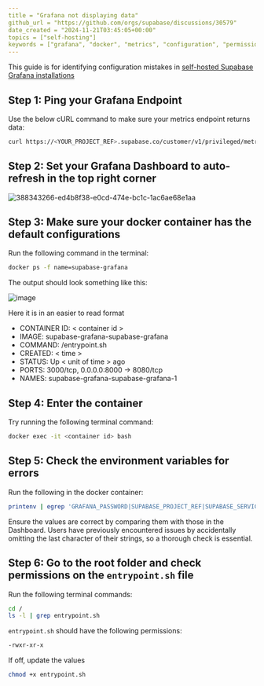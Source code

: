 ```yaml
---
title = "Grafana not displaying data"
github_url = "https://github.com/orgs/supabase/discussions/30579"
date_created = "2024-11-21T03:45:05+00:00"
topics = ["self-hosting"]
keywords = ["grafana", "docker", "metrics", "configuration", "permissions"]
---
```


This guide is for identifying configuration mistakes in [self-hosted Supabase Grafana installations](https://supabase.com/docs/guides/monitoring-troubleshooting/metrics#deploying-supabase-grafana)

## Step 1: Ping your Grafana Endpoint

Use the below cURL command to make sure your metrics endpoint returns data:

```sh
curl https://<YOUR_PROJECT_REF>.supabase.co/customer/v1/privileged/metrics --user 'service_role:<SERVICE_ROLE_KEY>'
```

## Step 2: Set your Grafana Dashboard to auto-refresh in the top right corner

![388343266-ed4b8f38-e0cd-474e-bc1c-1ac6ae68e1aa](/img/troubleshooting/47998bed-0b77-433a-bfed-63222beb2aee.png)

## Step 3: Make sure your docker container has the default configurations

Run the following command in the terminal:

```sh
docker ps -f name=supabase-grafana
```

The output should look something like this:

![image](/img/troubleshooting/6c284180-0ffd-432d-b86b-e9fbcfe23868.png)

Here it is in an easier to read format

- CONTAINER ID: < container id >
- IMAGE: supabase-grafana-supabase-grafana
- COMMAND: /entrypoint.sh
- CREATED: < time >
- STATUS: Up < unit of time > ago
- PORTS: 3000/tcp, 0.0.0.0:8000 → 8080/tcp
- NAMES: supabase-grafana-supabase-grafana-1

## Step 4: Enter the container

Try running the following terminal command:

```sh
docker exec -it <container id> bash
```

## Step 5: Check the environment variables for errors

Run the following in the docker container:

```sh
printenv | egrep 'GRAFANA_PASSWORD|SUPABASE_PROJECT_REF|SUPABASE_SERVICE_ROLE_KEY'
```

Ensure the values are correct by comparing them with those in the Dashboard. Users have previously encountered issues by accidentally omitting the last character of their strings, so a thorough check is essential.

## Step 6: Go to the root folder and check permissions on the `entrypoint.sh` file

Run the following terminal commands:

```sh
cd /
ls -l | grep entrypoint.sh
```

`entrypoint.sh` should have the following permissions:

```sh
-rwxr-xr-x
```

If off, update the values

```sh
chmod +x entrypoint.sh
```
